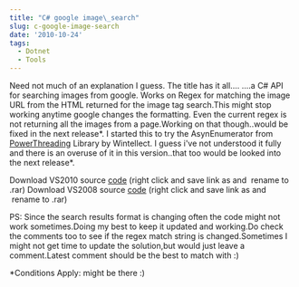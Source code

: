 ```yaml
---
title: "C# google image\_search"
slug: c-google-image-search
date: '2010-10-24'
tags:
  - Dotnet
  - Tools
---
```

Need not much of an explanation I guess. The title has it all.... ....a C# API for searching images from google. Works on Regex for matching the image URL from the HTML returned for the image tag search.This might stop working anytime google changes the formatting. Even the current regex is not returning all the images from a page.Working on that though..would be fixed in the next release\*. I started this to try the AsynEnumerator from [PowerThreading](http://www.wintellect.com/Resources/Downloads) Library by Wintellect. I guess i've not understood it fully and there is an overuse of it in this version..that too would be looked into the next release\*.

Download VS2010 source [code](http://rahulpnath.files.wordpress.com/2011/07/imagesearch_2010.jpg) (right click and save link as and  rename to .rar) Download VS2008 source [code](http://rahulpnath.files.wordpress.com/2011/02/imagesearch_2008.jpg) (right click and save link as and  rename to .rar)

PS: Since the search results format is changing often the code might not work sometimes.Doing my best to keep it updated and working.Do check the comments too to see if the regex match string is changed.Sometimes I might not get time to update the solution,but would just leave a comment.Latest comment should be the best to match with :)

\*Conditions Apply: might be there :)
